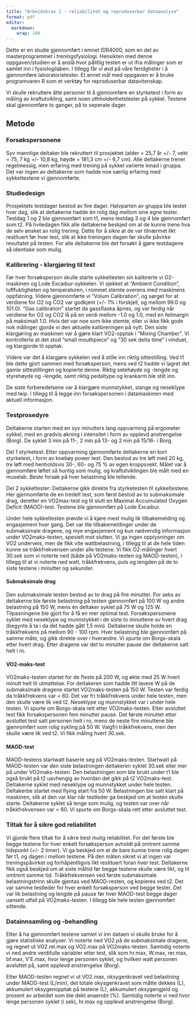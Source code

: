 ```yaml
---
title: "Arbeidskrav 1 - reliabilitet og reproduserbar dataanalyse"
format: pdf
editor: 
  markdown: 
    wrap: 100
---
```


Dette er en studie gjennomført i emnet IDR4000, som en del av masterprogrammet i treningsfysiologi. Hensikten med denne oppgaven/studien er å anslå hvor pålitlig testen er ut ifra målinger som er samlet inn i fysiologilaben. I tillegg får vi øvd på våre feridgheter i å gjennomføre laboratorietester. Et annet mål med oppgaven er å bruke programvaren R som et verktøy for reproduserbar datavitenskap. 

Vi skulle rekruttere åtte personer til å gjennomføre en styrketest i form av måling av kraftutvikling, samt noen uthholdenhetstester på sykkel. Testene skal gjennomføre to ganger, på to seperate dager.

## Metode

### Forsøkspersonene

Syv mannlige deltaker ble rekruttert til prosjektet (alder = 25,7 år +/- 7, vekt = 75, 7 kg +/- 10,8
kg, høyde = 181,3 cm +/- 6,7 cm). Alle deltakerne trener regelmessig, men erfaring med trening på
sykkel varierte innad i gruppa. Det var ingen av deltakerne som hadde noe særlig erfaring med
sykkeltestene vi gjennomførte.

### Studiedesign

Prosjektets testdager bestod av fire dager. Halvparten av gruppa ble testet hver dag, slik at
deltakerne hadde én rolig dag mellom sine egne tester. Testdag 1 og 2 ble gjennomført som t1, mens
testdag 3 og 4 ble gjennomført som t2. På hviledagen fikk alle deltakerne beskjed om at de kunne
trene hva de selv ønsket av rolig trening. Dette for å sikre at de var tilnærmet likt restituert før
hver test, slik at ikke treningen dagen før skulle påvirke resultatet på testen. For alle deltakerne ble det forsøkt å gjøre testdagene så identiske som mulig.

### Kalibrering - klargjøring til test

Før hver forsøksperson skulle starte sykkeltesten sin kalibrerte vi O2-maskinen og Lode Excaibur-sykkelen. Vi sjekket at "Ambient Condition", luftfuktigheten og temperaturen, i rommet stemte overens med maskinens oppfatning. Videre gjennomførte vi "Volum Calibration", og sørget for at verdiene for O2 og CO2 var godkjent (+/- 1% i forskjell, og mellom 99.0 og 101.0). "Gas calibration" startet da gassflaska åpnes, og var ferdig når verdiene for O2 og CO2 lå på en verdi mellom -1.0 og 1.0, med en feilmargin på maksimalt 1.0. 
Hvis det var noe som ikke stemte, eller vi ikke fikk gode nok målinger gjorde vi den aktuelle kalibreringen på nytt. Den siste klargjøring av maskinen var å gjøre klart VO2-opptak i "Mixing Chamber". Vi kontrollerte at det stod "small mouthpiece" og "30 sek delta time" i vinduet, og klargjorde til opptak.  

Videre var det å klargjøre sykkelen ved å stille inn riktig sittestilling. Ved t1 ble dette gjort sammen med forsøksperson, mens ved t2 hadde vi lagret det gamle sittestillingen og kopierte denne. Riktig setehøyde og -lengde og styrehøyde og -lengde, samt riktig pedaltype og krankarm ble stilt inn. 

De siste forberedelsene var å klargjøre munnstykket, slange og neseklype med teip. I tillegg til å legge inn forsøkspersonen i datamaskinen med aktuell informasjon. 

### Testprosedyre

Deltakerne starten med en syv minutters lang oppvarming på ergometer sykkel, med en gradvis økning i intensitet i form av opplevd anstrengelse (Borg). De syklet 3 min på 11-, 2 min på 13- og 2 min på
15/16- i Borg.

Del 1 styrketest: Etter oppvarming gjennomførte deltakerne en kort styrketest, i form av knebøy
power test. Den bestod av tre løft med 20 kg, tre løft med henholdsvis 30-, 60- og 75 % av egen
kroppsvekt. Målet var å gjennomføre løftet så huritig som mulig, og kraftutviklingen ble målt med en
muselab. Beste forsøk på hver belastning ble tellende.

Del 2 sykkeltester: Deltakerne gikk direkte fra styrketesten til sykkeltestene. Her gjennomførte de
en tredelt test, som først bestod av to submaksimale drag, deretter en VO2max-test og til slutt en Maximal Accumulated Oxygen Deficit (MAOD)-test. Testene ble gjennomført på Lode Excaibur.

Under hele sykkeltesten prøvde vi å kjøre mest mulig lik tilbakemelding og engasjement hver gang. Det var lite tilbakemeldinger under de submaksimale dragene, og mye engasjement og kun nødvendig informasjon under VO2maks-testen, spesielt mot slutten. Vi ga ingen opplysninger om VO2 underveis, men de fikk vite wattbelastning, i tillegg til at de hele tiden kunne se tråkkfrekvensen under alle testene. Vi fikk O2-målinger hvert 30.sek som vi noterte ned (både på VO2maks-testen og MAOD-testen), i tillegg til at vi noterte ned watt, tråkkfrekvens, puls og lengden på de to siste testene i minutter og sekunder. 

#### Submaksimale drag

Den submaksimale testen bestod av to drag på fire minutter. For seks av deltakerne ble
første belastning på testen gjennomført på 100 W og andre belastning på 150 W, mens én deltaker
syklet på 75 W og 125 W. Tilpasningene ble gjort for å få en mer optimal test. Forsøkspersonene
syklet med neseklype og munnstykket i de siste to minuttene av hvert drag (begynte å ta i da det hadde gått 1,5
min). Deltakerne skulle holde en tråkkfrekvens på mellom 90 - 100 rpm. Hver belastning ble gjennomført på samme måte, og gikk direkte over i hverandre. Vi spurte om Borgs-skala etter hvert drag. Etter dragene var det to
minutter pause der deltakerne satt helt i ro.

#### VO2-maks-test

VO2maks-testen startet for de fleste på 200 W, og økte med 25 W hvert minutt helt til utmattelse. For deltakeren som hadde litt lavere W på de submaksimale dragene startet VO2maks-testen på 150 W. Testen var ferdig
da tråkkfrekvens var < 60. Det var fri tråkkfrekvens under hele testen, men den skulle være lik ved t2. Neseklype og munnstykket var i under hele testen. Vi spurte om Borgs-skala rett etter VO2maks-testen. Etter avsluttet test fikk forsøkspersonen fem minutter pause. Det første
minuttet etter avsluttet test satt personen helt i ro, mens de neste fire minuttene ble gjennomført som rolig sykling
på 50 W. Valgfri tråkkfrekvens, men den skulle være lik ved t2. Vi fikk måling hvert 30.sek. 

#### MAOD-test

MAOD-testens startwatt baserte seg på VO2maks-testen. Startwatt på MAOD-testen var den siste belastningen deltakeren syklet 30.sek eller mer på under VO2maks-testen. Den belastningen som ble brukt under t1 ble også brukt på t2 uavhengig av hvordan det gikk på t2 VO2maks-test. Deltakerne syklet med neseklype og munnstykket under hele testen. Deltakerbe startet med flying start fra 50 W. Belastningen ble satt klart på maskinen, slik at den var klar når testleder ga beskjed om at testen skulle starte. Deltakerne syklet så lenge som mulig, og testen var over når tråkkfrekvensen var < 60. Vi spurte om Borgs-skala rett etter avsluttet test.     

### Tiltak for å sikre god reliabilitet

Vi gjorde flere tiltak for å sikre best mulig reliabilitet. For det første ble begge testene for hver enkelt forsøksperson avholdt på omtrent samme tidspunkt (+/- 2 timer). Vi ga beskjed om at de bare kunne trene rolig dagen før t1, og dagen i mellom testene. På den måten sikret vi at ingen var treningspåvirket og forhåpentligvis likt restituert foran hver test. Deltakerne fikk også beskjed om at siste måltid før begge testene skulle være likt, og til omtrent samme tid. 
Tråkkfrekvensen ved første submaksimale belastningstrinn skulle gjentas ved MAOD-resten, og kopieres ved t2. Det var samme testleder for hver enkelt forsøksperson ved begge tester. Det var lik belastning og lengde på pause før hver MAOD-test begge dager uansett utfall på VO2maks-testen. I tillegg ble hele testen gjennomført sittende. 


### Datainnsamling og -behandling

Etter å ha gjennomført testene samlet vi inn dataen vi skulle bruke for å gjøre statistiske analyser. Vi noterte ned VO2 på de submaksimale dragene, og regnet ut VO2.rel.max og VO2.max på VO2maks-testen. Samtidig noterte vi ned andre verdifulle variabler etter test, slik som hr.max, W.max, rer.max, bf.max, V'E.max, hvor lenge personen syklet, og hvilken watt personen avsluttet på, samt opplevd anstrengelse (Borg). 

Etter MAOD-testen regnet vi ut VO2.max, oksygenkravet ved belastning under MAOD-test (L/min), det totale okysgenkravet som måtte dekkes (L), akkumulert oksygenopptak på testene (L), akkumulert oksygengjeld og prosent av arbeidet som ble dekt anaerobt (%). Samtidig noterte vi ned hvor lenge personen syklet (i sek), hr.max og opplevd anstrengelse (Borg). 
